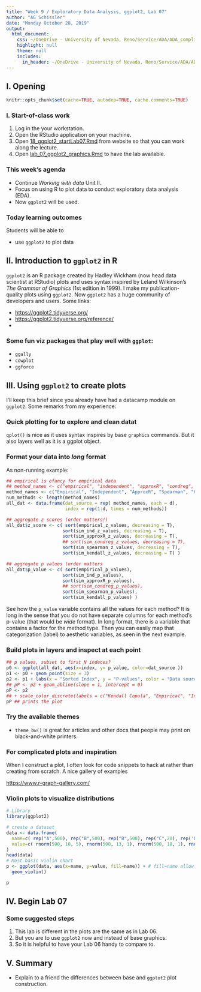 ```yaml
---
title: "Week 9 / Exploratory Data Analysis, ggplot2, Lab 07"
author: "AG Schissler"
date: "Monday October 28, 2019"
output:
  html_document:
    css: ~/OneDrive - University of Nevada, Reno/Service/ADA/ADA_compliant_teaching_workflow/styles/base.css
    highlight: null
    theme: null
    includes:
      in_header: ~/OneDrive - University of Nevada, Reno/Service/ADA/ADA_compliant_teaching_workflow/styles/notebook.html
---
```



## I. Opening 

```r
knitr::opts_chunk$set(cache=TRUE, autodep=TRUE, cache.comments=TRUE)
```

### I. Start-of-class work

1. Log in the your workstation.
2. Open the RStudio application on your machine.
3. Open [18_ggplot2_startLab07.Rmd](https://github.com/grizant/STAT445/blob/master/meeting_agendas/18_ggplot2_startLab07.Rmd) from website so that you can work along the lecture.
4. Open [lab_07_ggplot2_graphics.Rmd](https://github.com/grizant/STAT445/blob/master/labs/lab_07_ggplot2_graphics.Rmd) to have the lab available.

### This week's agenda

- Continue *Working with data* Unit II.
- Focus on using R to plot data to conduct exploratory data analysis (EDA).
- Now `ggplot2` will be used.

### Today learning outcomes

Students will be able to

- use `ggplot2` to plot data

## II. Introduction to `ggplot2` in R

`ggplot2` is an R package created by Hadley Wickham (now head data scientist at RStudio) plots and uses syntax inspired by Leland Wilkinson's *The Grammar of Graphics* (1st edition in 1999). I make my publication-quality plots using `ggplot2`. Now `ggplot2` has a huge community of developers and users. Some links:

- [https://ggplot2.tidyverse.org/](https://ggplot2.tidyverse.org/)
- [https://ggplot2.tidyverse.org/reference/](https://ggplot2.tidyverse.org/reference/)
- []()

### Some fun viz packages that play well with `ggplot`:

- `ggally`
- `cowplot`
- `ggforce`

## III. Using `ggplot2` to create plots

I'll keep this brief since you already have had a datacamp module on `ggplot2`. Some remarks from my experience:

### Quick plotting for to explore and clean datat

`qplot()` is nice as it uses syntax inspires by base `graphics` commands. But it also layers well as it is a ggplot object.

### Format your data into *long* format

As non-running example:

```r
## empirical is efancy for empirical data
## method_names <- c("empirical", "independent", "approxR", "condreg", "Spearman", "Kendall")
method_names <- c("Empirical", "Independent", "ApproxR", "Spearman", "Kendall")
num_methods <- length(method_names)
all_dat <- data.frame(dat_source = rep( method_names, each = d),
                      index = rep(1:d, times = num_methods))

## aggregate z scores (order matters!)
all_dat$z_score <- c( sort(empirical_z_values, decreasing = T),
                     sort(sim_ind_z_values, decreasing = T),
                     sort(sim_approxR_z_values, decreasing = T),
                     ## sort(sim_condreg_z_values, decreasing = T),
                     sort(sim_spearman_z_values, decreasing = T),
                     sort(sim_kendall_z_values, decreasing = T) )

## aggregate p values (order matters
all_dat$p_value <- c( sort(empirical_p_values),
                     sort(sim_ind_p_values),
                     sort(sim_approxR_p_values),
                     ## sort(sim_condreg_p_values),
                     sort(sim_spearman_p_values),
                     sort(sim_kendall_p_values) )

```

See how the `p_value` variable contains all the values for each method? It is long in the sense that you do not have separate columns for each method's p-value (that would be *wide* format). In long format, there is a variable that contains a factor for the method type. Then you can easily map that categorization (label) to aesthetic variables, as seen in the next example.

### Build plots in layers and inspect at each point

```r
## p values, subset to first N indeces?
p0 <- ggplot(all_dat, aes(x=index, y= p_value, color=dat_source )) 
p1 <- p0 + geom_point(size = 3) 
p2 <- p1 + labs(x = "Sorted Index", y = "P-values", color = "Data source") + theme_bw()
## pP <- p2 + geom_abline(slope = 1, intercept = 0)
pP <- p2
## + scale_color_discrete(labels = c("Kendall Copula", "Empirical", "Independent"))
pP ## prints the plot
```

### Try the available themes

- `theme_bw()` is great for articles and other docs that people may print on black-and-white printers.

### For complicated plots and inspiration

When I construct a plot, I often look for code snippets to hack at rather than creating from scratch. A nice gallery of examples  

[https://www.r-graph-gallery.com/](https://www.r-graph-gallery.com/)

### Violin plots to visualize distributions

```r
# Library
library(ggplot2)

# create a dataset
data <- data.frame(
  name=c( rep("A",500), rep("B",500), rep("B",500), rep("C",20), rep('D', 100)  ),
  value=c( rnorm(500, 10, 5), rnorm(500, 13, 1), rnorm(500, 18, 1), rnorm(20, 25, 4), rnorm(100, 12, 1) )
)
head(data)
# Most basic violin chart
p <- ggplot(data, aes(x=name, y=value, fill=name)) + # fill=name allow to automatically dedicate a color for each group
  geom_violin()

p
```


## IV. Begin Lab 07

### Some suggested steps

1. This lab is different in the plots are the same as in Lab 06.
2. But you are to use `ggplot2` now and instead of base graphics.
3. So it is helpful to have your Lab 06 handy to compare to.

## V. Summary

- Explain to a friend the differences between base and `ggplot2` plot construction.



